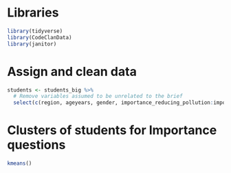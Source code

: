 # Libraries
```r
library(tidyverse)
library(CodeClanData)
library(janitor)

```

# Assign and clean data
```r
students <- students_big %>% 
  # Remove variables assumed to be unrelated to the brief
  select(c(region, ageyears, gender, importance_reducing_pollution:importance_internet_access))
```

# Clusters of students for Importance questions

```r
kmeans()
```


